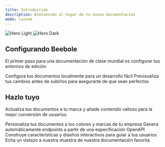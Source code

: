 ```yaml
---
title: Introducción
description: Bienvenido al hogar de tu nueva documentación
mode: custom
---
```


<img className="block dark:hidden" src="/images/hero-light.png" alt="Hero Light" />

<img className="hidden dark:block" src="/images/hero-dark.png" alt="Hero Dark" />

## Configurando Beebole

El primer paso para una documentación de clase mundial es configurar tus entornos de edición

<CardGroup cols={2}>
  <Card title="Edita Tus Documentos" icon="pen-to-square" href="https://mintlify.com/docs/quickstart">
    Configura tus documentos localmente para un desarrollo fácil
  </Card>

  <Card title="Vista Previa de Cambios" icon="image" href="https://mintlify.com/docs/development">
    Previsualiza tus cambios antes de subirlos para asegurarte de que sean perfectos
  </Card>
</CardGroup>

## Hazlo tuyo

Actualiza tus documentos a tu marca y añade contenido valioso para la mejor conversión de usuarios.

<CardGroup cols={2}>
  <Card title="Personaliza el Estilo" icon="palette" href="https://mintlify.com/docs/settings/global">
    Personaliza tus documentos a los colores y marcas de tu empresa
  </Card>

  <Card title="Referencia de APIs" icon="code" href="https://mintlify.com/docs/api-playground/openapi">
    Genera automáticamente endpoints a partir de una especificación OpenAPI
  </Card>

  <Card title="Añade Componentes" icon="screwdriver-wrench" href="https://mintlify.com/docs/content/components/accordions">
    Construye características y diseños interactivos para guiar a tus usuarios
  </Card>

  <Card title="Obtén Inspiración" icon="stars" href="https://mintlify.com/customers">
    Echa un vistazo a nuestra muestra de nuestra documentación favorita
  </Card>
</CardGroup>
